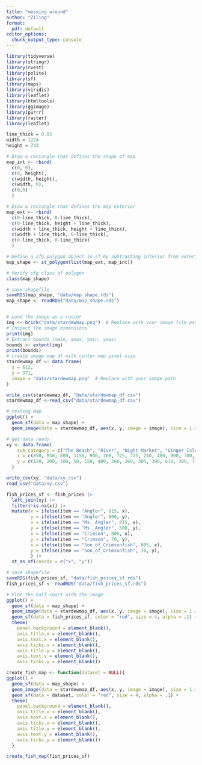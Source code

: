 ```yaml
---
title: "messing around"
author: "Ziling"
format:
  pdf: default
editor_options: 
  chunk_output_type: console
---
```

```r
library(tidyverse)
library(stringr)
library(rvest)
library(polite)
library(sf)
library(maps)
library(viridis)
library(leaflet)
library(htmltools)
library(ggimage)
library(purrr)
library(raster)
library(leaflet)
```

```r
line_thick = 0.05
width = 1224
height = 742

# Draw a rectangle that defines the shape of map
map_int <- rbind(
  c(0, 0),
  c(0, height),
  c(width, height),
  c(width, 0),
  c(0,0)
  )

# Draw a rectangle that defines the map exterior
map_ext <- rbind(
  c(0-line_thick, 0-line_thick),
  c(0-line_thick, height + line_thick),
  c(width + line_thick, height + line_thick),
  c(width + line_thick, 0-line_thick),
  c(0-line_thick, 0-line_thick)
  )

# Define a sfg polygon object in sf by subtracting interior from exterior
map_shape <- st_polygon(list(map_ext, map_int))

# Verify sfg class of polygon
class(map_shape)

# save shapefile
saveRDS(map_shape, "data/map_shape.rds")
map_shape <- readRDS("data/map_shape.rds")


# Load the image as a raster
img <- brick("data/stardewmap.png")  # Replace with your image file path
# Inspect the image dimensions
print(img)
# Extract bounds (xmin, xmax, ymin, ymax)
bounds <- extent(img)
print(bounds)
# create image map df with center map pixel size
stardewmap_df <- data.frame(
  x = 612, 
  y = 371, 
  image = "data/stardewmap.png"  # Replace with your image path
)

write_csv(stardewmap_df, "data/stardewmap_df.csv")
stardewmap_df <-read_csv("data/stardewmap_df.csv")

# testing map
ggplot() +
  geom_sf(data = map_shape) +
  geom_image(data = stardewmap_df, aes(x, y, image = image), size = 1.496)
```

```r
# get data ready
xy <- data.frame(
    sub_category = c("The Beach", "River", "Night Market", "Ginger Island", "Mountain Lake", "Secret Woods", "Sewers", "Mutant Bug Lair", "Witch's Swamp", "Crab Pot", "Mines", "Cindersap Forest Pond", "Desert"),
    x = c(850, 850, 800, 1150, 900, 200, 725, 725, 210, 400, 900, 300, 20),
    y = c(120, 300, 100, 50, 550, 400, 260, 260, 305, 390, 610, 300, 710)
  )

write_csv(xy, "data/xy.csv")
read_csv("data/xy.csv")

fish_prices_sf <- fish_prices |>
  left_join(xy) |>
  filter(!is.na(x)) |>
  mutate(x = ifelse(item == "Angler", 815, x),
         y = ifelse(item == "Angler", 500, y),
         x = ifelse(item == "Ms._Angler", 815, x),
         y = ifelse(item == "Ms._Angler", 500, y),
         x = ifelse(item == "Crimson", 805, x),
         y = ifelse(item == "Crimson", 70, y),
         x = ifelse(item == "Son_of_Crimsonfish", 805, x),
         y = ifelse(item == "Son_of_Crimsonfish", 70, y),
         ) |>  
  st_as_sf(coords = c("x", "y"))

# save shapefile
saveRDS(fish_prices_sf, "data/fish_prices_sf.rds")
fish_prices_sf <- readRDS("data/fish_prices_sf.rds")
```

```r
# Plot the half-court with the image
ggplot() +
  geom_sf(data = map_shape) +
  geom_image(data = stardewmap_df, aes(x, y, image = image), size = 1.496) +
  geom_sf(data = fish_prices_sf, color = "red", size = 4, alpha = .1) +
  theme(
    panel.background = element_blank(),
    axis.title.x = element_blank(),
    axis.text.x = element_blank(),
    axis.ticks.x = element_blank(),
    axis.title.y = element_blank(),
    axis.text.y = element_blank(),
    axis.ticks.y = element_blank())
```

```r
create_fish_map <- function(dataset = NULL){
ggplot() +
  geom_sf(data = map_shape) +
  geom_image(data = stardewmap_df, aes(x, y, image = image), size = 1.496) +
  geom_sf(data = dataset, color = "red", size = 4, alpha = .1) +
  theme(
    panel.background = element_blank(),
    axis.title.x = element_blank(),
    axis.text.x = element_blank(),
    axis.ticks.x = element_blank(),
    axis.title.y = element_blank(),
    axis.text.y = element_blank(),
    axis.ticks.y = element_blank())
  }

create_fish_map(fish_prices_sf)
```

